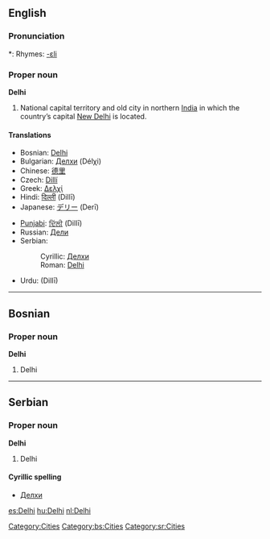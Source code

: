 ==English==
{{wikipedia}}

===Pronunciation===
*: Rhymes: [[Rhymes:English:-ɛli|-ɛli]]

===Proper noun===
'''Delhi'''

# National capital territory and old city in northern [[India]] in which the country’s capital [[New Delhi]] is located.

====Translations====
{{top}}
* Bosnian: [[Delhi#Bosnian|Delhi]] {{m}}
* Bulgarian: [[Делхи]] (Délχi)
* Chinese: [[德里]]
* Czech: [[Dillí]] {{n}}
* Greek: [[Δελχί]]
* Hindi: [[दिल्ली]] (Dillī)
* Japanese: [[デリー]] (Derī)
{{mid}}
* [[Punjabi]]: [[ਦਿੱਲੀ]] (Dillī)
* Russian: [[Дели]] {{IPAchar|(Dɛ́li)}}
* Serbian:
*: Cyrillic: [[Делхи#Serbian|Делхи]] {{m}}
*: Roman: [[Delhi#Serbian|Delhi]] {{m}}
* Urdu: {{ur-Arab|[[دلی|دلّی]]}} (Dillī)
{{bottom}}

[[Category:Cities]]

----

==Bosnian==

===Proper noun===
'''Delhi''' {{m}}

# Delhi

[[Category:bs:Cities]]

----

==Serbian==

===Proper noun===
'''Delhi''' {{m}}

# Delhi

====Cyrillic spelling====
* [[Делхи#Serbian|Делхи]]

[[Category:sr:Cities]]

[[es:Delhi]]
[[hu:Delhi]]
[[nl:Delhi]]